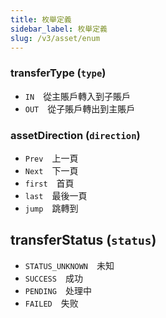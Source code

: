 ```yaml
---
title: 枚舉定義
sidebar_label: 枚舉定義
slug: /v3/asset/enum
---
```


### transferType (`type`)
* `IN`&emsp;從主賬戶轉入到子賬戶
* `OUT`&emsp;從子賬戶轉出到主賬戶

### assetDirection (`direction`)
* `Prev`&emsp;上一頁
* `Next`&emsp;下一頁
* `first`&emsp;首頁
* `last`&emsp;最後一頁
* `jump`&emsp;跳轉到

## transferStatus (`status`)
* `STATUS_UNKNOWN`&emsp;未知
* `SUCCESS`&emsp;成功
* `PENDING`&emsp;处理中
* `FAILED`&emsp;失败